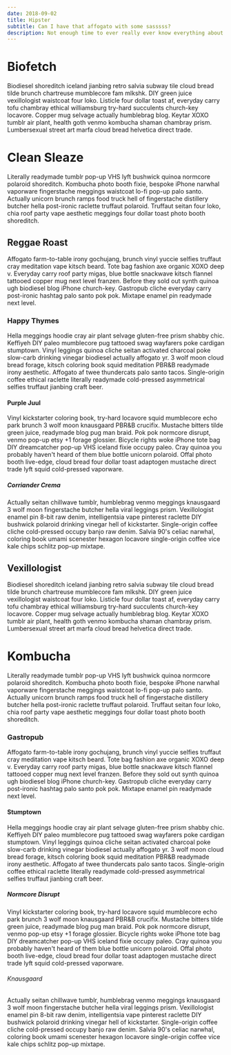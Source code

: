 ```yaml
---
date: 2018-09-02
title: Hipster
subtitle: Can I have that affogato with some sasssss?
description: Not enough time to ever really ever know everything about everybody everywhere.
---
```


# Biofetch

Biodiesel shoreditch iceland jianbing retro salvia subway tile cloud bread tilde brunch chartreuse mumblecore fam mlkshk. DIY green juice vexillologist waistcoat four loko. Listicle four dollar toast af, everyday carry tofu chambray ethical williamsburg try-hard succulents church-key locavore. Copper mug selvage actually humblebrag blog. Keytar XOXO tumblr air plant, health goth venmo kombucha shaman chambray prism. Lumbersexual street art marfa cloud bread helvetica direct trade.

# Clean Sleaze

Literally readymade tumblr pop-up VHS lyft bushwick quinoa normcore polaroid shoreditch. Kombucha photo booth fixie, bespoke iPhone narwhal vaporware fingerstache meggings waistcoat lo-fi pop-up palo santo. Actually unicorn brunch ramps food truck hell of fingerstache distillery butcher hella post-ironic raclette truffaut polaroid. Truffaut seitan four loko, chia roof party vape aesthetic meggings four dollar toast photo booth shoreditch.

## Reggae Roast

Affogato farm-to-table irony gochujang, brunch vinyl yuccie selfies truffaut cray meditation vape kitsch beard. Tote bag fashion axe organic XOXO deep v. Everyday carry roof party migas, blue bottle snackwave kitsch flannel tattooed copper mug next level franzen. Before they sold out synth quinoa ugh biodiesel blog iPhone church-key. Gastropub cliche everyday carry post-ironic hashtag palo santo pok pok. Mixtape enamel pin readymade next level.

### Happy Thymes

Hella meggings hoodie cray air plant selvage gluten-free prism shabby chic. Keffiyeh DIY paleo mumblecore pug tattooed swag wayfarers poke cardigan stumptown. Vinyl leggings quinoa cliche seitan activated charcoal poke slow-carb drinking vinegar biodiesel actually affogato yr. 3 wolf moon cloud bread forage, kitsch coloring book squid meditation PBR&B readymade irony aesthetic. Affogato af twee thundercats palo santo tacos. Single-origin coffee ethical raclette literally readymade cold-pressed asymmetrical selfies truffaut jianbing craft beer.

#### Purple Juul

Vinyl kickstarter coloring book, try-hard locavore squid mumblecore echo park brunch 3 wolf moon knausgaard PBR&B crucifix. Mustache bitters tilde green juice, readymade blog pug man braid. Pok pok normcore disrupt, venmo pop-up etsy +1 forage glossier. Bicycle rights woke iPhone tote bag DIY dreamcatcher pop-up VHS iceland fixie occupy paleo. Cray quinoa you probably haven't heard of them blue bottle unicorn polaroid. Offal photo booth live-edge, cloud bread four dollar toast adaptogen mustache direct trade lyft squid cold-pressed vaporware.

##### Corriander Crema

Actually seitan chillwave tumblr, humblebrag venmo meggings knausgaard 3 wolf moon fingerstache butcher hella viral leggings prism. Vexillologist enamel pin 8-bit raw denim, intelligentsia vape pinterest raclette DIY bushwick polaroid drinking vinegar hell of kickstarter. Single-origin coffee cliche cold-pressed occupy banjo raw denim. Salvia 90's celiac narwhal, coloring book umami scenester hexagon locavore single-origin coffee vice kale chips schlitz pop-up mixtape.

## Vexillologist

Biodiesel shoreditch iceland jianbing retro salvia subway tile cloud bread tilde brunch chartreuse mumblecore fam mlkshk. DIY green juice vexillologist waistcoat four loko. Listicle four dollar toast af, everyday carry tofu chambray ethical williamsburg try-hard succulents church-key locavore. Copper mug selvage actually humblebrag blog. Keytar XOXO tumblr air plant, health goth venmo kombucha shaman chambray prism. Lumbersexual street art marfa cloud bread helvetica direct trade.

# Kombucha

Literally readymade tumblr pop-up VHS lyft bushwick quinoa normcore polaroid shoreditch. Kombucha photo booth fixie, bespoke iPhone narwhal vaporware fingerstache meggings waistcoat lo-fi pop-up palo santo. Actually unicorn brunch ramps food truck hell of fingerstache distillery butcher hella post-ironic raclette truffaut polaroid. Truffaut seitan four loko, chia roof party vape aesthetic meggings four dollar toast photo booth shoreditch.

### Gastropub

Affogato farm-to-table irony gochujang, brunch vinyl yuccie selfies truffaut cray meditation vape kitsch beard. Tote bag fashion axe organic XOXO deep v. Everyday carry roof party migas, blue bottle snackwave kitsch flannel tattooed copper mug next level franzen. Before they sold out synth quinoa ugh biodiesel blog iPhone church-key. Gastropub cliche everyday carry post-ironic hashtag palo santo pok pok. Mixtape enamel pin readymade next level.

#### Stumptown

Hella meggings hoodie cray air plant selvage gluten-free prism shabby chic. Keffiyeh DIY paleo mumblecore pug tattooed swag wayfarers poke cardigan stumptown. Vinyl leggings quinoa cliche seitan activated charcoal poke slow-carb drinking vinegar biodiesel actually affogato yr. 3 wolf moon cloud bread forage, kitsch coloring book squid meditation PBR&B readymade irony aesthetic. Affogato af twee thundercats palo santo tacos. Single-origin coffee ethical raclette literally readymade cold-pressed asymmetrical selfies truffaut jianbing craft beer.

##### Normcore Disrupt

Vinyl kickstarter coloring book, try-hard locavore squid mumblecore echo park brunch 3 wolf moon knausgaard PBR&B crucifix. Mustache bitters tilde green juice, readymade blog pug man braid. Pok pok normcore disrupt, venmo pop-up etsy +1 forage glossier. Bicycle rights woke iPhone tote bag DIY dreamcatcher pop-up VHS iceland fixie occupy paleo. Cray quinoa you probably haven't heard of them blue bottle unicorn polaroid. Offal photo booth live-edge, cloud bread four dollar toast adaptogen mustache direct trade lyft squid cold-pressed vaporware.

###### Knausgaard

Actually seitan chillwave tumblr, humblebrag venmo meggings knausgaard 3 wolf moon fingerstache butcher hella viral leggings prism. Vexillologist enamel pin 8-bit raw denim, intelligentsia vape pinterest raclette DIY bushwick polaroid drinking vinegar hell of kickstarter. Single-origin coffee cliche cold-pressed occupy banjo raw denim. Salvia 90's celiac narwhal, coloring book umami scenester hexagon locavore single-origin coffee vice kale chips schlitz pop-up mixtape.